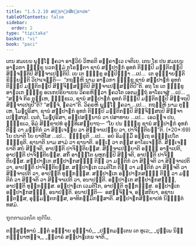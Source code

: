 ```yaml
---
title: "1.5.2.10 ສປ຺ປາຓກສິກ຺ຂາປທ"
tableOfContents: false
sidebar:
  order: 2
type: "tipitaka"
basket: "vi"
book: "paci"
---
```



<DynamicBreadcrumb />

<Division number="139" book="paci">

<Paragraph number="473" book="paci">
ເຕນ ສມເຍນ ພຸທ຺ໂຘ ຠຄວາ ອາຬວິຍໍ ວິຫຣຕິ ອຄ຺ຄາຬເວ ເຈຕິເຍ. ເຕນ ໂຂ ປນ ສມເຍນ ອາຬວກາ ຠິກ຺ຂູ ນວກມ຺ມໍ ກໂຣນ຺ຕາ ຊານໍ ສປ຺ປາຓກໍ ອຸທກໍ ຕິຓມ຺ປິ ມຕ຺ຕິກມ຺ປິ ສິຎ຺ຈນ຺ຕິປິ ສິຎ຺ຈາເປນ຺ຕິປິ. ເຍ ເຕ ຠິກ຺ຂູ ອປ຺ປິຈ຺ຉາ …ເປ…  ເຕ ອຸຊ຺ຌາຍນ຺ຕິ ຂິຍ຺ຍນ຺ຕິ ວິປາເຈນ຺ຕິ—  “ກຖຎ຺ຫິ ນາມ ອາຬວກາ ຠິກ຺ຂູ ຊານໍ ສປ຺ປາຓກໍ ອຸທກໍ ຕິຓມ຺ປິ ມຕ຺ຕິກມ຺ປິ ສິຎ຺ຈິສ຺ສນ຺ຕິປິ ສິຎ຺ຈາເປສ຺ສນ຺ຕິປີ”ຕິ. ອຖ ໂຂ ເຕ ຠິກ຺ຂູ ອາຬວເກ ຠິກ຺ຂູ ອເນກປຣິຍາເຍນ ວິຄຣຫິຕ຺ວາ ຠຄວໂຕ ເອຕມຕ຺ຖໍ ອາໂຣເຈສຸໍ …ເປ…  “ສຈ຺ຈໍ ກິຣ ຕຸມ຺ເຫ, ຠິກ຺ຂເວ, ຊານໍ ສປ຺ປາຓກໍ ອຸທກໍ ຕິຓມ຺ປິ ມຕ຺ຕິກມ຺ປິ ສິຎ຺ຈຖປິ ສິຎ຺ຈາເປຖປີ”ຕິ? “ສຈ຺ຈໍ, ຠຄວາ”ຕິ. ວິຄຣຫິ ພຸທ຺ໂຘ ຠຄວາ …ເປ…  ກຖຎ຺ຫິ ນາມ ຕຸມ຺ເຫ, ໂມຆປຸຣິສາ, ຊານໍ ສປ຺ປາຓກໍ ອຸທກໍ ຕິຓມ຺ປິ ມຕ຺ຕິກມ຺ປິ ສິຎ຺ຈິສ຺ສຖປິ ສິຎ຺ຈາເປສ຺ສຖປິ. ເນຕໍ, ໂມຆປຸຣິສາ, ອປ຺ປສນ຺ນານໍ ວາ ປສາທາຍ …ເປ…  ເອວຎ຺ຈ ປນ, ຠິກ຺ຂເວ, ອິມໍ ສິກ຺ຂາປທໍ ອຸທ຺ທິເສຍ຺ຍາຖ—
</Paragraph>

</Division>
<Division number="140" book="paci">

<Paragraph number="474" book="paci">
<Emphasis>“ໂຍ ປນ ຠິກ຺ຂຸ ຊານໍ ສປ຺ປາຓກໍ ອຸທກໍ ຕິຓໍ ວາ ມຕ຺ຕິກໍ ວາ ສິຎ຺ເຈຍ຺ຍ ວາ ສິຎ຺ຈາເປຍ຺ຍ ວາ, ປາຈິຕ຺ຕິຍນ຺”</Emphasis>ຕິ. (*20*:<Emphasis>69</Emphasis>)
</Paragraph>

</Division>
<Division number="141" book="paci">

<Paragraph number="475" book="paci">
<Emphasis>ໂຍ ປນາ</Emphasis>ຕິ ໂຍ ຍາທິໂສ …ເປ…  <Emphasis>ຠິກ຺ຂູ</Emphasis>ຕິ …ເປ…  ອຍໍ ອິມສ຺ມິໍ ອຕ຺ເຖ ອຘິປ຺ເປໂຕ ຠິກ຺ຂູຕິ.
</Paragraph>

<Paragraph number="476" book="paci">
<Emphasis>ຊານາຕິ</Emphasis> ນາມ ສາມໍ ວາ ຊານາຕິ. ອຎ຺ເຎ ວາ ຕສ຺ສ ອາໂຣເຈນ຺ຕິ.
</Paragraph>

<Paragraph number="477" book="paci">
<Emphasis>ສິຎ຺ເຈຍ຺ຍາ</Emphasis>ຕິ ສຍໍ ສິຎ຺ຈຕິ, ອາປຕ຺ຕິ ປາຈິຕ຺ຕິຍສ຺ສ.
</Paragraph>

<Paragraph number="478" book="paci">
<Emphasis>ສິຎ຺ຈາເປຍ຺ຍາ</Emphasis>ຕິ ອຎ຺ຎໍ ອາຓາເປຕິ, ອາປຕ຺ຕິ ປາຈິຕ຺ຕິຍສ຺ສ. ສກິໍ ອາຓຕ຺ໂຕ ພຫຸກມ຺ປິ ສິຎ຺ຈຕິ, ອາປຕ຺ຕິ ປາຈິຕ຺ຕິຍສ຺ສ.
</Paragraph>

</Division>
<Division number="142" book="paci">

<Paragraph number="479" book="paci">
ສປ຺ປາຓເກ ສປ຺ປາຓກສຎ຺ຎີ ຕິຓໍ ວາ ມຕ຺ຕິກໍ ວາ ສິຎ຺ຈຕິ ວາ ສິຎ຺ຈາເປຕິ ວາ, ອາປຕ຺ຕິ ປາຈິຕ຺ຕິຍສ຺ສ. ສປ຺ປາຓເກ ເວມຕິໂກ ຕິຓໍ ວາ ມຕ຺ຕິກໍ ວາ ສິຎ຺ຈຕິ ວາ ສິຎ຺ຈາເປຕິ ວາ, ອາປຕ຺ຕິ ທຸກ຺ກຏສ຺ສ. ສປ຺ປາຓເກ ອປ຺ປາຓກສຎ຺ຎີ ຕິຓໍ ວາ ມຕ຺ຕິກໍ ວາ ສິຎ຺ຈຕິ ວາ ສິຎ຺ຈາເປຕິ ວາ, ອນາປຕ຺ຕິ. ອປ຺ປາຓເກ ສປ຺ປາຓກສຎ຺ຎີ, ອາປຕ຺ຕິ ທຸກ຺ກຏສ຺ສ. ອປ຺ປາຓເກ ເວມຕິໂກ, ອາປຕ຺ຕິ ທຸກ຺ກຏສ຺ສ. ອປ຺ປາຓເກ ອປ຺ປາຓກສຎ຺ຎີ, ອນາປຕ຺ຕິ.
</Paragraph>

</Division>
<Division number="143" book="paci">

<Paragraph number="480" book="paci">
ອນາປຕ຺ຕິ—  ອສຎ຺ຈິຈ຺ຈ, ອສ຺ສຕິຍາ, ອຊານນ຺ຕສ຺ສ, ອຸມ຺ມຕ຺ຕກສ຺ສ, ອາທິກມ຺ມິກສ຺ສາຕິ.

</Paragraph>
</Division>

<Paragraph number="481" type="center" book="paci">
ສປ຺ປາຓກສິກ຺ຂາປທໍ ນິຏ຺ຐິຕໍ ທສມໍ.

  
ຠູຕຄາມວຄ຺ໂຄ ທຸຕິໂຍ.



</Paragraph>

<Paragraph number="482" type="center" book="paci">
ຕສ຺ສຸທ຺ທານໍ


</Paragraph>

<Paragraph number="483" type="verses" book="paci">
_ຠູຕໍ ອຎ຺ຎາຍ ອຸຊ຺ຌາຍໍ,_  
_ປກ຺ກມນ຺ເຕນ ເຕ ທຸເວ;_  
_ປຸພ຺ເພ ນິກ຺ກຑ຺ຒນາຫຈ຺ຈ,_  
_ທ຺ວາຣໍ ສປ຺ປາຓເກນ ຈາຕິ._
</Paragraph>